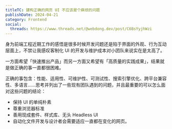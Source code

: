 ```yaml
---
titleTC: 建构正确的网页 UI 不应该是个麻烦的问题
publishDate: 2024-04-21
category: Frontend
social:
  threads: https://www.threads.net/@webdong.dev/post/C6BsYyjhWzi
---
```


身为前端工程近期工作的感悟是很多时候开发问题还是陷于界面的外观、行为互动层面上，不禁让我感叹客制化 UI 的开发与维护成本对小团队来说实在是太高了。

一方面希望「快速推出产品」而另一方面又希望有「高质量的实践成果」，结果就是做正确的事一直都很困难。

正确的事包含：性能、适用性、可维护性、可测试性、搜索引擎优化、跨平台兼容性、多语言……思考并列出了一些现有团队遇到的问题，并且最重要的可以怎么面对这些问题的结论：

- 保持 UI 的单纯朴素
- 尊重浏览器标准
- 善用现成套件、样式库、无头 Headless UI
- 自动化文件开发与设计者会需要适应一直都在变化的网页。
